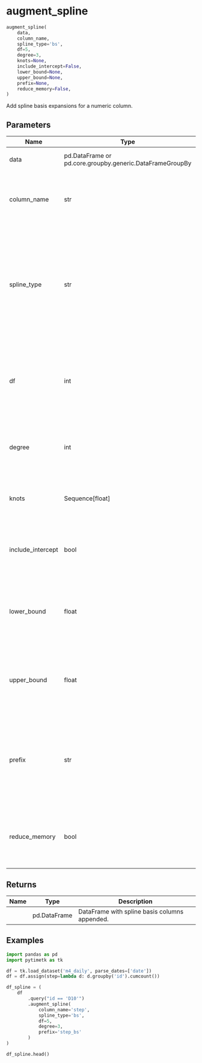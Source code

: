 # augment_spline { #pytimetk.augment_spline }

```python
augment_spline(
    data,
    column_name,
    spline_type='bs',
    df=5,
    degree=3,
    knots=None,
    include_intercept=False,
    lower_bound=None,
    upper_bound=None,
    prefix=None,
    reduce_memory=False,
)
```

Add spline basis expansions for a numeric column.

## Parameters {.doc-section .doc-section-parameters}

| Name              | Type                                                     | Description                                                                                                                                     | Default    |
|-------------------|----------------------------------------------------------|-------------------------------------------------------------------------------------------------------------------------------------------------|------------|
| data              | pd.DataFrame or pd.core.groupby.generic.DataFrameGroupBy | Input data or grouped data.                                                                                                                     | _required_ |
| column_name       | str                                                      | Name of the numeric column to transform into spline basis features.                                                                             | _required_ |
| spline_type       | str                                                      | Spline family. Supported values are "bs" (B-spline), "natural"/"cr" (natural cubic spline) and "cyclic"/"cc" (cyclic spline). Defaults to "bs". | `'bs'`     |
| df                | int                                                      | Degrees of freedom passed to the spline constructor. Required unless `knots` are supplied. Defaults to 5.                                       | `5`        |
| degree            | int                                                      | Degree of the polynomial pieces (B-spline only). Defaults to 3.                                                                                 | `3`        |
| knots             | Sequence\[float\]                                        | Internal knot positions to use when constructing the spline basis.                                                                              | `None`     |
| include_intercept | bool                                                     | Whether to include the intercept column (B-spline only). Defaults to False.                                                                     | `False`    |
| lower_bound       | float                                                    | Lower boundary for the spline. When omitted the minimum value of `column_name` is used.                                                         | `None`     |
| upper_bound       | float                                                    | Upper boundary for the spline. When omitted the maximum value of `column_name` is used.                                                         | `None`     |
| prefix            | str                                                      | Custom prefix for the generated column names. When omitted a name is derived from `column_name` and `spline_type`.                              | `None`     |
| reduce_memory     | bool                                                     | If True, attempt to downcast numeric columns to reduce memory usage.                                                                            | `False`    |

## Returns {.doc-section .doc-section-returns}

| Name   | Type         | Description                                   |
|--------|--------------|-----------------------------------------------|
|        | pd.DataFrame | DataFrame with spline basis columns appended. |

## Examples {.doc-section .doc-section-examples}

```python
import pandas as pd
import pytimetk as tk

df = tk.load_dataset('m4_daily', parse_dates=['date'])
df = df.assign(step=lambda d: d.groupby('id').cumcount())

df_spline = (
    df
        .query("id == 'D10'")
        .augment_spline(
            column_name='step',
            spline_type='bs',
            df=5,
            degree=3,
            prefix='step_bs'
        )
)

df_spline.head()
```
